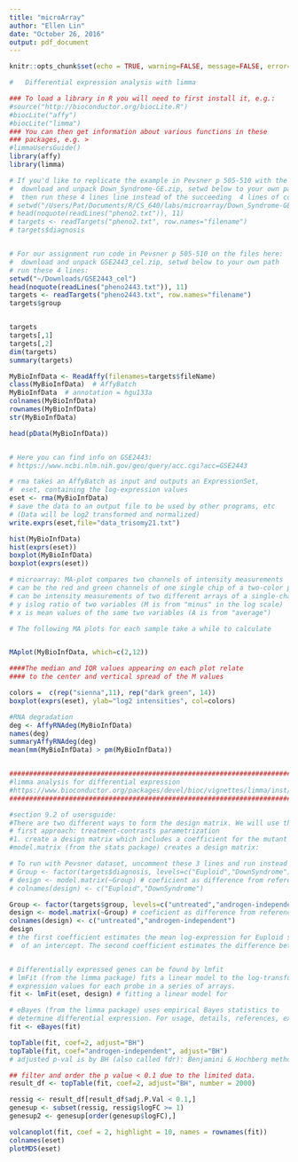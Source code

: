 ```yaml
---
title: "microArray"
author: "Ellen Lin"
date: "October 26, 2016"
output: pdf_document
---
```


```r
knitr::opts_chunk$set(echo = TRUE, warning=FALSE, message=FALSE, error=TRUE)
```


```r
#   Differential expression analysis with limma

### To load a library in R you will need to first install it, e.g.:
#source("http://bioconductor.org/biocLite.R")
#biocLite("affy")
#biocLite("limma")
### You can then get information about various functions in these  
### packages, e.g. > 
#limmaUsersGuide()
library(affy)
library(limma)

# If you'd like to replicate the example in Pevsner p 505-510 with the dataset hw used:
#  download and unpack Down_Syndrome-GE.zip, setwd below to your own path
#  then run these 4 lines line instead of the succeeding  4 lines of code: 
# setwd("/Users/Pat/Documents/R/CS_640/labs/microarray/Down_Syndrome-GE")
# head(noquote(readLines("pheno2.txt")), 11)
# targets <- readTargets("pheno2.txt", row.names="filename")
# targets$diagnosis


# For our assignment run code in Pevsner p 505-510 on the files here:
#  download and unpack GSE2443_cel.zip, setwd below to your own path
# run these 4 lines:
setwd("~/Downloads/GSE2443_cel")
head(noquote(readLines("pheno2443.txt")), 11)
targets <- readTargets("pheno2443.txt", row.names="filename")
targets$group


targets
targets[,1]
targets[,2]
dim(targets)
summary(targets)

MyBioInfData <- ReadAffy(filenames=targets$fileName)
class(MyBioInfData)  # AffyBatch
MyBioInfData  # annotation = hgu133a
colnames(MyBioInfData)
rownames(MyBioInfData)
str(MyBioInfData)

head(pData(MyBioInfData))


# Here you can find info on GSE2443:
# https://www.ncbi.nlm.nih.gov/geo/query/acc.cgi?acc=GSE2443

# rma takes an AffyBatch as input and outputs an ExpressionSet,
#  eset, containing the log-expression values
eset <- rma(MyBioInfData)
# save the data to an output file to be used by other programs, etc
# (Data will be log2 transformed and normalized)
write.exprs(eset,file="data_trisomy21.txt")
```

```r

hist(MyBioInfData)
hist(exprs(eset))
boxplot(MyBioInfData)
boxplot(exprs(eset)) 

# microarray: MA-plot compares two channels of intensity measurements
# can be the red and green channels of one single chip of a two-color platform or
# can be intensity measurements of two different arrays of a single-channel platform
# y islog ratio of two variables (M is from "minus" in the log scale)
# x is mean values of the same two variables (A is from "average")

# The following MA plots for each sample take a while to calculate


MAplot(MyBioInfData, which=c(2,12))

####The median and IQR values appearing on each plot relate
#### to the center and vertical spread of the M values

colors =  c(rep("sienna",11), rep("dark green", 14))
boxplot(exprs(eset), ylab="log2 intensities", col=colors)

#RNA degradation
deg <- AffyRNAdeg(MyBioInfData)
names(deg)
summaryAffyRNAdeg(deg)
mean(mm(MyBioInfData) > pm(MyBioInfData))


########################################################################################
#limma analysis for differential expression
#https://www.bioconductor.org/packages/devel/bioc/vignettes/limma/inst/doc/usersguide.pdf
########################################################################################

#section 9.2 of usersguide:
#There are two different ways to form the design matrix. We will use their
# first approach: treatment-contrasts parametrization
#1. create a design matrix which includes a coefficient for the mutant vs wild type difference
#model.matrix (from the stats package) creates a design matrix:

# To run with Pevsner dataset, uncomment these 3 lines and run instead of succeeding 3 lines
# Group <- factor(targets$diagnosis, levels=c("Euploid","DownSyndrome"))
# design <- model.matrix(~Group) # coeficient as difference from reference level
# colnames(design) <- c("Euploid","DownSyndrome")

Group <- factor(targets$group, levels=c("untreated","androgen-independent"))
design <- model.matrix(~Group) # coeficient as difference from reference level
colnames(design) <- c("untreated","androgen-independent")
design
# the first coefficient estimates the mean log-expression for Euploid samples and plays the role
#  of an intercept. The second coefficient estimates the difference between DownSyndrome and Euploid.


# Differentially expressed genes can be found by lmfit
# lmFit (from the limma package) fits a linear model to the log-transformed
# expression values for each probe in a series of arrays.
fit <- lmFit(eset, design) # fitting a linear model for 

# eBayes (from the limma package) uses empirical Bayes statistics to 
# determine differential expression. For usage, details, references, examples
fit <- eBayes(fit)

topTable(fit, coef=2, adjust="BH") 
topTable(fit, coef="androgen-independent", adjust="BH") 
# adjusted p-val is by BH (also called fdr): Benjamini & Hochberg method

## filter and order the p value < 0.1 due to the limited data.
result_df <- topTable(fit, coef=2, adjust="BH", number = 2000) 

ressig <- result_df[result_df$adj.P.Val < 0.1,]
genesup <- subset(ressig, ressig$logFC >= 1)
genesup2 <- genesup[order(genesup$logFC),]

volcanoplot(fit, coef = 2, highlight = 10, names = rownames(fit))
colnames(eset)
plotMDS(eset)




```

